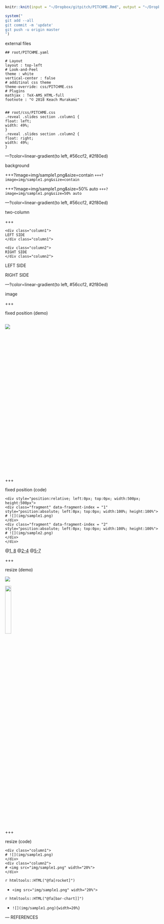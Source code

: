 ```r
knitr::knit(input = "~/Dropbox/gitpitch/PITCHME.Rmd", output = "~/Dropbox/gitpitch/PITCHME.md")

system("
git add --all
git commit -m 'update'
git push -u origin master
")
```

external files

```
## root/PITCHME.yaml

# Layout
layout : top-left
# Look-and-Feel
theme : white
vertical-center : false
# additinal css theme
theme-override: css/PITCHME.css
# Plugins
mathjax : TeX-AMS_HTML-full
footnote : "© 2018 Keach Murakami"


## root/css/PITCHME.css
.reveal .slides section .column1 {
float: left;
width: 49%;
}
.reveal .slides section .column2 {
float: right;
width: 49%;
}
```

---?color=linear-gradient(to left, #56ccf2, #2f80ed)
<!-- .slide: class="center" -->

background

+++?image=img/sample1.png&size=contain
`+++?image=img/sample1.png&size=contain`

+++?image=img/sample1.png&size=50% auto
`+++?image=img/sample1.png&size=50% auto`





---?color=linear-gradient(to left, #56ccf2, #2f80ed)
<!-- .slide: class="center" -->

two-column

+++

```
<div class="column1">
LEFT SIDE
</div class="column1">

<div class="column2">
RIGHT SIDE
</div class="column2">
```

<div class="column1">
LEFT SIDE
</div class="column1">

<div class="column2">
RIGHT SIDE
</div class="column2">


---?color=linear-gradient(to left, #56ccf2, #2f80ed)
<!-- .slide: class="center" -->

image

+++

fixed position (demo)

<div style="position:relative; left:0px; top:0px; width:500px; height:500px">
<div class="fragment" data-fragment-index = "1" style="position:absolute; left:0px; top:0px; width:100%; height:100%">
![](img/sample1.png)
</div>
<div class="fragment" data-fragment-index = "2" style="position:absolute; left:0px; top:0px; width:100%; height:100%">
![](img/sample2.png)
</div>
</div>

+++

fixed position (code)

```
<div style="position:relative; left:0px; top:0px; width:500px; height:500px">
<div class="fragment" data-fragment-index = "1" style="position:absolute; left:0px; top:0px; width:100%; height:100%">
# ![](img/sample1.png)
</div>
<div class="fragment" data-fragment-index = "2" style="position:absolute; left:0px; top:0px; width:100%; height:100%">
# ![](img/sample2.png)
</div>
</div>
```

@[1, 8](generate fixed rectangle)
@[2-4](display the first plot using ‘fragment’)
@[5-7](display the second plot using ‘fragment’)

+++

resize (demo)

<div class="column1">
![](img/sample1.png)
</div>
<div class="column2">
<img src="img/sample1.png" width="20%">
</div>

+++

resize (code)

```
<div class="column1">
# ![](img/sample1.png)
</div>
<div class="column2">
# <img src="img/sample1.png" width="20%">
</div>
```

`r htmltools::HTML("@fa[rocket]")`

- `<img src="img/sample1.png" width="20%">`

`r htmltools::HTML("@fa[bar-chart]]")`

- `![](img/sample1.png){width=20%}`


--- REFERENCES
<!-- .slide: class="center" -->
